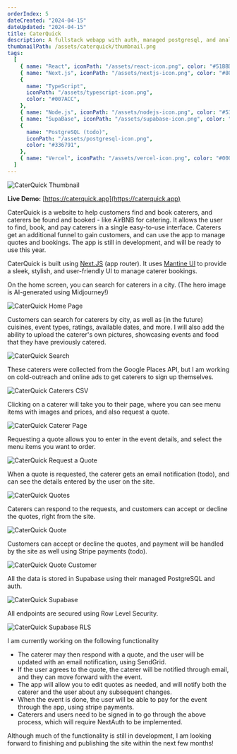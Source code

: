 ```yaml
---
orderIndex: 5
dateCreated: "2024-04-15"
dateUpdated: "2024-04-15"
title: CaterQuick
description: A fullstack webapp with auth, managed postgresql, and analytics.
thumbnailPath: /assets/caterquick/thumbnail.png
tags:
  [
    { name: "React", iconPath: "/assets/react-icon.png", color: "#51BBD8" },
    { name: "Next.js", iconPath: "/assets/nextjs-icon.png", color: "#808080" },
    {
      name: "TypeScript",
      iconPath: "/assets/typescript-icon.png",
      color: "#007ACC",
    },
    { name: "Node.js", iconPath: "/assets/nodejs-icon.png", color: "#539E43" },
    { name: "SupaBase", iconPath: "/assets/supabase-icon.png", color: "#3ecf8e" },
    {
      name: "PostgreSQL (todo)",
      iconPath: "/assets/postgresql-icon.png",
      color: "#336791",
    },
    { name: "Vercel", iconPath: "/assets/vercel-icon.png", color: "#000000" },
  ]
---
```


<img src="/assets/caterquick/thumbnail.png" alt="CaterQuick Thumbnail" />

**Live Demo:** [https://caterquick.app](https://caterquick.app)

CaterQuick is a website to help customers find and book caterers, and caterers be found and booked - like AirBNB for catering.
It allows the user to find, book, and pay caterers in a single easy-to-use interface.
Caterers get an additional funnel to gain customers, and can use the app to manage quotes and bookings.
The app is still in development, and will be ready to use this year.

CaterQuick is built using [Next.JS](https://nextjs.org/) (app router).
It uses [Mantine UI](https://mantine.dev/) to provide a sleek, stylish, and user-friendly UI to manage caterer bookings.

On the home screen, you can search for caterers in a city. (The hero image is AI-generated using Midjourney!)

<img src="/assets/caterquick/image-1.png" alt="CaterQuick Home Page" />

Customers can search for caterers by city, as well as (in the future) cuisines, event types, ratings, available dates, and more.
I will also add the ability to upload the caterer's own pictures, showcasing events and food that they have previously catered.

<img src="/assets/caterquick/image-2.png" alt="CaterQuick Search" />

These caterers were collected from the Google Places API, but I am working on cold-outreach and online ads to get caterers to sign up themselves.

<img src="/assets/caterquick/image-2.png" alt="CaterQuick Caterers CSV" />

Clicking on a caterer will take you to their page, where you can see menu items with images and prices, and also request a quote.

<img src="/assets/caterquick/image-3.png" alt="CaterQuick Caterer Page" />

Requesting a quote allows you to enter in the event details, and select the menu items you want to order.

<img src="/assets/caterquick/image-4.png" alt="CaterQuick Request a Quote" />

When a quote is requested, the caterer gets an email notification (todo), and can see the details entered by the user on the site.

<img src="/assets/caterquick/image-5.png" alt="CaterQuick Quotes" />

Caterers can respond to the requests, and customers can accept or decline the quotes, right from the site.

<img src="/assets/caterquick/image-8.png" alt="CaterQuick Quote" />

Customers can accept or decline the quotes, and payment will be handled by the site as well using Stripe payments (todo).

<img src="/assets/caterquick/image-9.png" alt="CaterQuick Quote Customer" />

All the data is stored in Supabase using their managed PostgreSQL and auth.

<img src="/assets/caterquick/image-6.png" alt="CaterQuick Supabase" />

All endpoints are secured using Row Level Security.

<img src="/assets/caterquick/image-7.png" alt="CaterQuick Supabase RLS" />

I am currently working on the following functionality

- The caterer may then respond with a quote, and the user will be updated with an email notification, using SendGrid.
- If the user agrees to the quote, the caterer will be notified through email, and they can move forward with the event.
- The app will allow you to edit quotes as needed, and will notify both the caterer and the user about any subsequent changes.
- When the event is done, the user will be able to pay for the event through the app, using stripe payments.
- Caterers and users need to be signed in to go through the above process, which will require NextAuth to be implemented.

Although much of the functionality is still in development, I am looking forward to finishing and publishing the site within the next few months!
